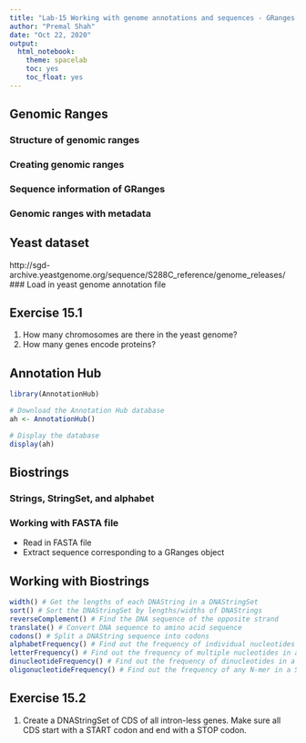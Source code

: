 ```yaml
---
title: "Lab-15 Working with genome annotations and sequences - GRanges + Biostrings"
author: "Premal Shah"
date: "Oct 22, 2020"
output: 
  html_notebook:
    theme: spacelab
    toc: yes
    toc_float: yes
---
```


## Genomic Ranges

### Structure of genomic ranges
### Creating genomic ranges
### Sequence information of GRanges
### Genomic ranges with metadata

## Yeast dataset
http://sgd-archive.yeastgenome.org/sequence/S288C_reference/genome_releases/
### Load in yeast genome annotation file

## Exercise 15.1
1. How many chromosomes are there in the yeast genome?
2. How many genes encode proteins?

## Annotation Hub
```r
library(AnnotationHub)

# Download the Annotation Hub database
ah <- AnnotationHub()

# Display the database
display(ah)
```

## Biostrings
### Strings, StringSet, and alphabet
### Working with FASTA file
- Read in FASTA file
- Extract sequence corresponding to a GRanges object

## Working with Biostrings
```r
width() # Get the lengths of each DNAString in a DNAStringSet
sort() # Sort the DNAStringSet by lengths/widths of DNAStrings
reverseComplement() # Find the DNA sequence of the opposite strand
translate() # Convert DNA sequence to amino acid sequence
codons() # Split a DNAString sequence into codons
alphabetFrequency() # Find out the frequency of individual nucleotides in a StringSet
letterFrequency() # Find out the frequency of multiple nucleotides in a StringSet
dinucleotideFrequency() # Find out the frequency of dinucleotides in a StringSet
oligonucleotideFrequency() # Find out the frequency of any N-mer in a StringSet
```

## Exercise 15.2
1. Create a DNAStringSet of CDS of all intron-less genes. Make sure all CDS start with a START codon and end with a STOP codon. 

